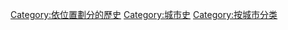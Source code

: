 {{Commonscat|History by city}}

[[Category:依位置劃分的歷史|Category:依位置劃分的歷史]]
[[Category:城市史|Category:城市史]]
[[Category:按城市分类|Category:按城市分类]]